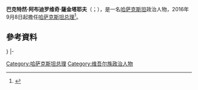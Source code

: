 {{多個問題|
{{Expand|time=2016-09-19T02:58:41+00:00}}
{{请求翻译|time=2016-09-19T02:58:41+00:00}}
}}
{{Infobox Officeholder
|name	          = 巴克特然·薩金塔耶夫
|image            = File:Bakytzhan_Sagintayev_(2018-11-01).jpg
|native_name      = Бақытжан Сағынтаев
|native_name_lang = kk
|office           = [[哈萨克斯坦总理|哈萨克斯坦总理]]
|president        = [[努尔苏丹·纳扎尔巴耶夫|努尔苏丹·纳扎尔巴耶夫]]
|term_start       = 2016年9月8日
|term_end         = 2019年2月21日<br>{{small|代理：2016年9月8日－2016年9月9日}}
|predecessor      = [[卡里姆·马西莫夫|卡里姆·马西莫夫]]
|successor        = [[阿斯卡爾·馬明|阿斯卡爾·馬明]]
|office1          = 哈萨克斯坦副总理
|term_start1      = 2012年1月16日
|term_end1        = 2016年9月8日
|president1       = [[努尔苏丹·纳扎尔巴耶夫|努尔苏丹·纳扎尔巴耶夫]]
|primeminister1   = [[谢里克·艾哈迈托夫|谢里克·艾哈迈托夫]]<br>[[卡里姆·马西莫夫|卡里姆·马西莫夫]]
|predecessor1     = [[克林貝克·庫舍爾巴耶夫|克林貝克·庫舍爾巴耶夫]]
|successor1       = 
|office2          = {{link-kk|區域發展部 (哈薩克斯坦)|Қазақстан Республикасының Өңірлік даму министрлігі|區域發展部部長}}
|term_start2      = 2012年1月16日
|term_end2        = 2016年9月8日
|primeminister2   = 谢里克·艾哈迈托夫<br>卡里姆·马西莫夫
|predecessor2     = 部門建立
|successor2       = 
|office3          = 經濟發展與貿易部部長
|term_start3      = 2012年1月20日
|term_end3        = 2012年9月24日
|primeminister3   = 谢里克·艾哈迈托夫<br>卡里姆·马西莫夫
|predecessor3     = {{le|凱拉特·克林別托夫|Kairat Kelimbetov}}
|successor3       = {{le|耶爾博喇·多薩義維|Yerbolat Dosayev}}
|office4          = [[巴甫洛達爾州|巴甫洛達爾州]]州長
|term_start4      = 2008年9月30日
|term_end4        = 2012年1月20日
|predecessor4     = {{link-kk|凱拉特·納佩索夫|Қайрат Айтмұхамбетұлы Нұрпейісов}}
|successor4       = {{link-kk|葉瀾·安|Ерлан Арын}}
|birth_date       = {{birth date and age|1963|10|13|df=y|}}
|birth_place      = 
|death_date       = 
|death_place      = 
|nationality      = 
|alma_mater       = {{le|法拉比哈薩克斯坦國立大學|Al-Farabi Kazakh National University}}
|party            = {{Nur Otan}}
|spouse           = 
|children         = 
|religion         = [[遜尼派|遜尼派]]
}}

'''巴克特然·阿布迪罗维奇·薩金塔耶夫'''（{{lang-kk|Бақытжан Әбдірұлы Сағынтаев}}；{{bd|1963年|10月13日|}}），是一名[[哈萨克斯坦|哈萨克斯坦]]政治人物，2016年9月8日起擔任[[哈萨克斯坦总理|哈萨克斯坦总理]]<ref name="lorientlejour">{{cite web|url=http://www.lorientlejour.com/article/1006254/kazakhstan-le-premier-ministre-devient-chef-des-services-secrets.html|publisher=lorientlejour.com|title=Kazakhstan: le Premier ministre devient chef des services secrets - L'Orient-Le Jour|accessdate=2016-09-15|archive-date=2019-06-30|archive-url=https://web.archive.org/web/20190630074539/https://www.lorientlejour.com/article/1006254/kazakhstan-le-premier-ministre-devient-chef-des-services-secrets.html|dead-url=no}}</ref>。

==參考資料==
{{reflist}}

{{s-start}}
{{s-off}}
{{s-bef|before={{link-kk|克倫別克·庫舒巴依維|Қырымбек Елеуұлы Көшербаев}}}}
{{s-ttl|title=哈萨克斯坦副总理|years=2012年－2016年}}
{{s-aft|after=未知}}}
|-
{{s-bef|before=[[卡里姆·马西莫夫|卡里姆·马西莫夫]]}}
{{s-ttl|title=[[哈萨克斯坦总理|哈萨克斯坦总理]]|years=2016年－2019年}}
{{s-aft|after=[[阿斯卡爾·馬明|阿斯卡爾·馬明]]}}
{{s-end}}

{{哈萨克斯坦总理}}

{{Authority control}}
{{DEFAULTSORT:Sagintayev, Bakhytzhan}}

[[Category:哈萨克斯坦总理|Category:哈萨克斯坦总理]]
[[Category:维吾尔族政治人物|Category:维吾尔族政治人物]]